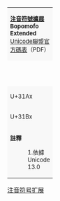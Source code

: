 {|border="1" cellspacing="0" cellpadding="5" class="wikitable nounderlines" style="border-collapse:collapse;background:#FFFFFF;font-size:large;text-align:center"
| colspan="17" style="background:#F8F8F8;font-size:small" | '''[[注音符號擴展_(Unicode區段)|注音符號擴展]]'''<br>'''Bopomofo Extended'''{{ref label|U31A0_as_of_Unicode_version|1}}{{ref label|U31A0_grey|2}}<br />[http://www.unicode.org/charts/PDF/U31A0.pdf Unicode聯盟官方碼表]（PDF）
|-style="background:#F8F8F8;font-size:small"
| style="width:45pt" | &nbsp; || style="width:20pt"  | 0 || style="width:20pt"  | 1 || style="width:20pt"  | 2 || style="width:20pt"  | 3 || style="width:20pt"  | 4 || style="width:20pt"  | 5 || style="width:20pt"  | 6 || style="width:20pt"  | 7 || style="width:20pt"  | 8 || style="width:20pt"  | 9 || style="width:20pt"  | A || style="width:20pt"  | B || style="width:20pt"  | C || style="width:20pt"  | D || style="width:20pt"  | E || style="width:20pt"  | F
|-
| style="background:#F8F8F8;font-size:small" | U+31Ax
| title="U+31A0: BOPOMOFO LETTER BU" | [[&#x31A0;]]
| title="U+31A1: BOPOMOFO LETTER ZI" | [[&#x31A1;]]
| title="U+31A2: BOPOMOFO LETTER JI" | [[&#x31A2;]]
| title="U+31A3: BOPOMOFO LETTER GU" | [[&#x31A3;]]
| title="U+31A4: BOPOMOFO LETTER EE" | [[&#x31A4;]]
| title="U+31A5: BOPOMOFO LETTER ENN" | [[&#x31A5;]]
| title="U+31A6: BOPOMOFO LETTER OO" | [[&#x31A6;]]
| title="U+31A7: BOPOMOFO LETTER ONN" | [[&#x31A7;]]
| title="U+31A8: BOPOMOFO LETTER IR" | [[&#x31A8;]]
| title="U+31A9: BOPOMOFO LETTER ANN" | [[&#x31A9;]]
| title="U+31AA: BOPOMOFO LETTER INN" | [[&#x31AA;]]
| title="U+31AB: BOPOMOFO LETTER UNN" | [[&#x31AB;]]
| title="U+31AC: BOPOMOFO LETTER IM" | [[&#x31AC;]]
| title="U+31AD: BOPOMOFO LETTER NGG" | [[&#x31AD;]]
| title="U+31AE: BOPOMOFO LETTER AINN" | [[&#x31AE;]]
| title="U+31AF: BOPOMOFO LETTER AUNN" | [[&#x31AF;]]
|-
| style="background:#F8F8F8;font-size:small" | U+31Bx
| title="U+31B0: BOPOMOFO LETTER AM" | [[&#x31B0;]]
| title="U+31B1: BOPOMOFO LETTER OM" | [[&#x31B1;]]
| title="U+31B2: BOPOMOFO LETTER ONG" | [[&#x31B2;]]
| title="U+31B3: BOPOMOFO LETTER INNN" | [[&#x31B3;]]
| title="U+31B4: BOPOMOFO FINAL LETTER P" | [[&#x31B4;]]
| title="U+31B5: BOPOMOFO FINAL LETTER T" | [[&#x31B5;]]
| title="U+31B6: BOPOMOFO FINAL LETTER K" | [[&#x31B6;]]
| title="U+31B7: BOPOMOFO FINAL LETTER H" | [[&#x31B7;]]
| title="U+31B8: BOPOMOFO LETTER GH" | [[&#x31B8;]]
| title="U+31B9: BOPOMOFO LETTER LH" | [[&#x31B9;]]
| title="U+31BA: BOPOMOFO LETTER ZY" | [[&#x31BA;]]
| title="U+31BB: BOPOMOFO FINAL LETTER G" | [[&#x31BB;]]
| title="U+31BC: BOPOMOFO LETTER GW" | [[&#x31BC;]]
| title="U+31BD: BOPOMOFO LETTER KW" | [[&#x31BD;]]
| title="U+31BE: BOPOMOFO LETTER OE" | [[&#x31BE;]]
| title="U+31BF: BOPOMOFO LETTER AH" | [[&#x31BF;]]
|-
| colspan="17" style="background:#F8F8F8;font-size:small;text-align:left" | '''註釋'''
:1.{{note|U31A0_as_of_Unicode_version}}依據 Unicode 13.0
|}<noinclude>
[[Category:Unicode模板|注音符号扩展]]
</noinclude>
